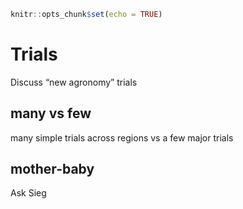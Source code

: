 ```r
knitr::opts_chunk$set(echo = TRUE)
```

# Trials

Discuss "new agronomy" trials

## many vs few 

many simple trials across regions vs a few major trials


## mother-baby

Ask Sieg



